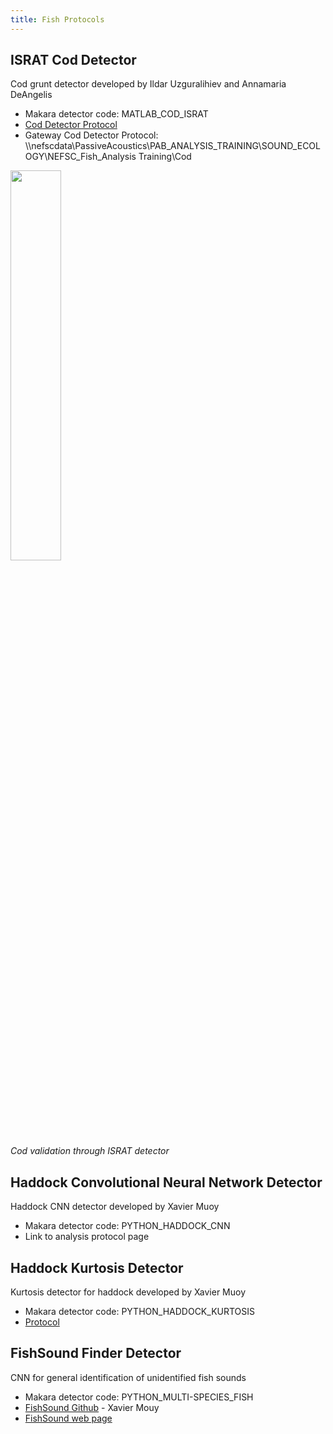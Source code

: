```yaml
---
title: Fish Protocols
---
```


## ISRAT Cod Detector

Cod grunt detector developed by Ildar Uzguralihiev and Annamaria DeAngelis

* Makara detector code: MATLAB\_COD\_ISRAT  
* [Cod Detector Protocol](https://docs.google.com/document/d/1gvj1Ejn7NL6Bu1mg95fzNNtnZmpPq6ny/edit)  
* Gateway Cod Detector Protocol: \\\\nefscdata\\PassiveAcoustics\\PAB\_ANALYSIS\_TRAINING\\SOUND\_ECOLOGY\\NEFSC\_Fish\_Analysis Training\\Cod

![](/figs/Software_detectors/ISRAT_cod.PNG){width=40%}\
*Cod validation through ISRAT detector*

## Haddock Convolutional Neural Network Detector

Haddock CNN detector developed by Xavier Muoy

* Makara detector code: PYTHON\_HADDOCK\_CNN  
* Link to analysis protocol page

## Haddock Kurtosis Detector

Kurtosis detector for haddock developed by Xavier Muoy

* Makara detector code: PYTHON\_HADDOCK\_KURTOSIS  
* [Protocol](/content/Analysis/Protocols/haddock_Kurtosis.pdf)

## FishSound Finder Detector

CNN for general identification of unidentified fish sounds

* Makara detector code: PYTHON\_MULTI-SPECIES\_FISH  
* [FishSound Github](https://github.com/xaviermouy/FishSound_Finder) - Xavier Mouy
* [FishSound web page](https://fishsound-finder.readthedocs.io/en/latest/)
